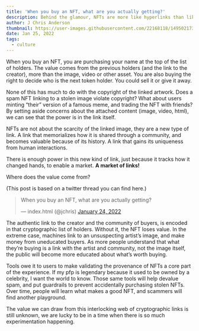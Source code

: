 ```yaml
---
title: 'When you buy an NFT, what are you actually getting?'
description: Behind the glamour, NFTs are more like hyperlinks than like files.
author: J Chris Anderson
thumbnail: https://user-images.githubusercontent.com/22168118/149502173-d50d7e98-29a9-4c53-9dbc-ed19ab0ae755.png
date: Jan 25, 2022
tags:
  - culture
---
```


When you buy an NFT, you are purchasing your name at the top of the list of holders. The value comes from the previous holders (and the link to the creator), more than the image, video or other asset. You are also buying the right to decide who is the next token holder. You could sell it or give it away.

None of this has much to do with the copyright of the linked artwork. Does a spam NFT linking to a stolen image violate copyright? What about users minting “their” version of a famous meme, and trading the NFT with friends? By setting aside concerns about the attached content (image, video, html), we can see that the power is in the link itself.

NFTs are not about the scarcity of the linked image, they are a new type of link. A link that memorializes how it is shared through a community, and becomes valuable because of its history. A link that gains its uniqueness from human interactions.

There is enough power in this new kind of link, just because it tracks how it changed hands, to enable a market. **A market of links!**

Where does the value come from?

(This post is based on a twitter thread you can find here.)

<blockquote class="twitter-tweet"><p lang="en" dir="ltr">When you buy an NFT, what are you actually getting?</p>&mdash; index.html (@jchris) <a href="https://twitter.com/jchris/status/1485664899862708225?ref_src=twsrc%5Etfw">January 24, 2022</a></blockquote> <script async src="https://platform.twitter.com/widgets.js" charset="utf-8"></script>

The authentic link to the creator and the community of buyers, is encoded in that cryptographic list of holders. Without it, the NFT loses value. In the extreme case, machines link to an unsuspecting artist’s image, and make money from uneducated buyers. As more people understand that what they’re buying is a link with the artist and community, not the image itself, the public will become more educated about what’s worth buying.

Tools owe it to users to make validating the provenance of NFTs a core part of the experience. If my pfp is legendary because it used to be owned by a celebrity, I want the world to know. Those same tools will help devalue spam, and put guardrails to prevent accidentally purchasing stolen NFTs. Over time, people will learn what makes a good NFT, and scammers will find another playground.

The value we can draw from this interlocking web of cryptographic links is still unknown, we are lucky to be in a time when there is so much experimentation happening.
